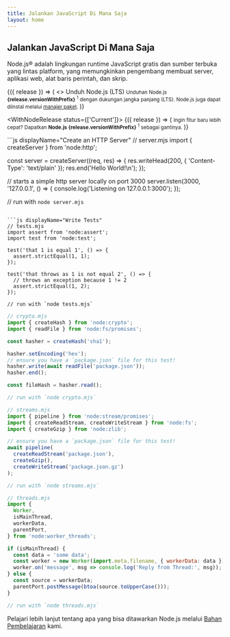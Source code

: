 ```yaml
---
title: Jalankan JavaScript Di Mana Saja
layout: home
---
```


<section>
<WithBadge section="index" />

<div>
  <h1 className="special">Jalankan JavaScript Di Mana Saja</h1>

Node.js® adalah lingkungan runtime JavaScript gratis dan sumber terbuka yang lintas platform, yang memungkinkan pengembang membuat server, aplikasi web, alat baris perintah, dan skrip.

</div>

<div>
  <WithNodeRelease status={['LTS']}>
    {({ release }) => (
      <>
        <DownloadButton release={release}>Unduh Node.js (LTS)</DownloadButton>
        <small>
          Unduhan Node.js <b>{release.versionWithPrefix}</b>
          <sup title="Downloads a Node.js installer for your current platform">1</sup> dengan dukungan jangka panjang (LTS).
          Node.js juga dapat diinstal melalui <a href="/download/package-manager">manajer paket</a>.
        </small>
      </>
    )}
  </WithNodeRelease>

  <WithNodeRelease status={['Current']}>
    {({ release }) => (
      <small>
        Ingin fitur baru lebih cepat?
        Dapatkan <b>Node.js <DownloadLink release={release}>{release.versionWithPrefix}</DownloadLink></b>
        <sup title="Downloads a Node.js installer for your current platform">1</sup> sebagai gantinya.
      </small>
    )}
  </WithNodeRelease>
</div>
</section>

<section>
<div>
  ```js displayName="Create an HTTP Server"
  // server.mjs
  import { createServer } from 'node:http';

const server = createServer((req, res) => {
res.writeHead(200, { 'Content-Type': 'text/plain' });
res.end('Hello World!\n');
});

// starts a simple http server locally on port 3000
server.listen(3000, '127.0.0.1', () => {
console.log('Listening on 127.0.0.1:3000');
});

// run with `node server.mjs`

````

```js displayName="Write Tests"
// tests.mjs
import assert from 'node:assert';
import test from 'node:test';

test('that 1 is equal 1', () => {
  assert.strictEqual(1, 1);
});

test('that throws as 1 is not equal 2', () => {
  // throws an exception because 1 != 2
  assert.strictEqual(1, 2);
});

// run with `node tests.mjs`
````

```js displayName="Read and Hash a File"
// crypto.mjs
import { createHash } from 'node:crypto';
import { readFile } from 'node:fs/promises';

const hasher = createHash('sha1');

hasher.setEncoding('hex');
// ensure you have a `package.json` file for this test!
hasher.write(await readFile('package.json'));
hasher.end();

const fileHash = hasher.read();

// run with `node crypto.mjs`
```

```js displayName="Streams Pipeline"
// streams.mjs
import { pipeline } from 'node:stream/promises';
import { createReadStream, createWriteStream } from 'node:fs';
import { createGzip } from 'node:zlib';

// ensure you have a `package.json` file for this test!
await pipeline(
  createReadStream('package.json'),
  createGzip(),
  createWriteStream('package.json.gz')
);

// run with `node streams.mjs`
```

```js displayName="Work with Threads"
// threads.mjs
import {
  Worker,
  isMainThread,
  workerData,
  parentPort,
} from 'node:worker_threads';

if (isMainThread) {
  const data = 'some data';
  const worker = new Worker(import.meta.filename, { workerData: data });
  worker.on('message', msg => console.log('Reply from Thread:', msg));
} else {
  const source = workerData;
  parentPort.postMessage(btoa(source.toUpperCase()));
}

// run with `node threads.mjs`
```

</div>

Pelajari lebih lanjut tentang apa yang bisa ditawarkan Node.js melalui [Bahan Pembelajaran](/learn) kami.

</section>
